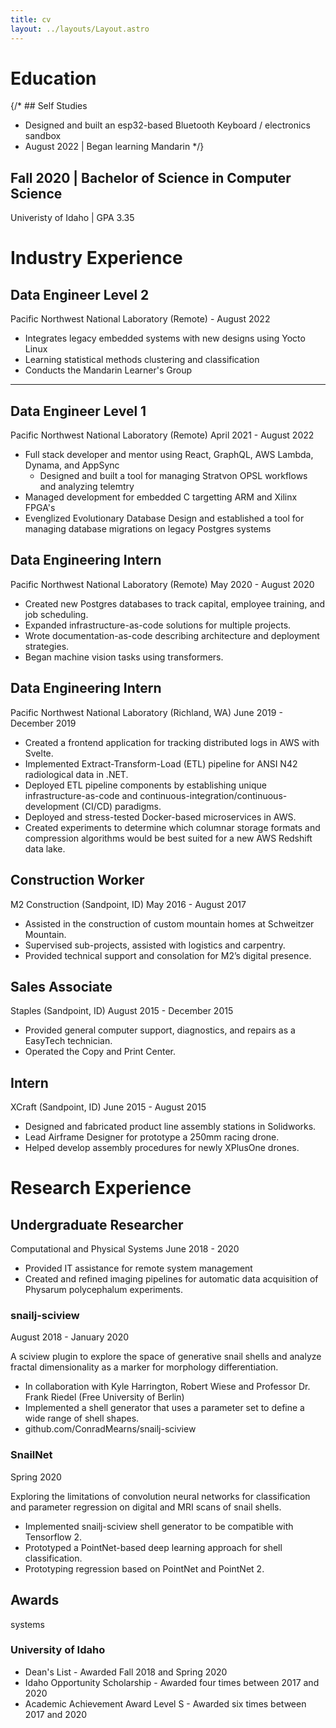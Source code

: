 ```yaml
---
title: cv
layout: ../layouts/Layout.astro
---
```


# Education

{/* ## Self Studies
- Designed and built an esp32-based Bluetooth Keyboard / electronics sandbox
- August 2022 | Began learning Mandarin */}

## Fall 2020 | Bachelor of Science in Computer Science
Univeristy of Idaho | GPA 3.35

# Industry Experience

## Data Engineer Level 2
Pacific Northwest National Laboratory (Remote) - August 2022
- Integrates legacy embedded systems with new designs using Yocto Linux
- Learning statistical methods clustering and classification
- Conducts the Mandarin Learner's Group

---

## Data Engineer Level 1
Pacific Northwest National Laboratory (Remote) April 2021 - August 2022
- Full stack developer and mentor using React, GraphQL, AWS Lambda, Dynama, and AppSync
    - Designed and built a tool for managing Stratvon OPSL workflows and analyzing telemtry
- Managed development for embedded C targetting ARM and Xilinx FPGA's
- Evenglized Evolutionary Database Design and established a tool for managing database migrations on legacy Postgres systems


## Data Engineering Intern 
Pacific Northwest National Laboratory (Remote) May 2020 - August 2020
- Created new Postgres databases to track capital, employee training, and job scheduling.
- Expanded infrastructure-as-code solutions for multiple projects.
- Wrote documentation-as-code describing architecture and deployment strategies.
- Began machine vision tasks using transformers.

## Data Engineering Intern 
Pacific Northwest National Laboratory (Richland, WA) June 2019 - December 2019
- Created a frontend application for tracking distributed logs in AWS with Svelte.
- Implemented Extract-Transform-Load (ETL) pipeline for ANSI N42 radiological data in .NET.
- Deployed ETL pipeline components by establishing unique infrastructure-as-code and continuous-integration/continuous-development (CI/CD) paradigms.
- Deployed and stress-tested Docker-based microservices in AWS.
- Created experiments to determine which columnar storage formats and compression algorithms would be best suited for a new AWS Redshift data lake.

## Construction Worker
M2 Construction (Sandpoint, ID) May 2016 - August 2017
- Assisted in the construction of custom mountain homes at Schweitzer Mountain.
- Supervised sub-projects, assisted with logistics and carpentry.
- Provided technical support and consolation for M2’s digital presence.

## Sales Associate
Staples (Sandpoint, ID) August 2015 - December 2015
- Provided general computer support, diagnostics, and repairs as a EasyTech technician.
- Operated the Copy and Print Center.

## Intern
XCraft (Sandpoint, ID) June 2015 - August 2015
- Designed and fabricated product line assembly stations in Solidworks.
- Lead Airframe Designer for prototype a 250mm racing drone.
- Helped develop assembly procedures for newly XPlusOne drones.

# Research Experience

## Undergraduate Researcher
Computational and Physical Systems June 2018 - 2020
- Provided IT assistance for remote system management
- Created and refined imaging pipelines for automatic data acquisition of Physarum polycephalum experiments.

### snailj-sciview
August 2018 - January 2020

A sciview plugin to explore the space of generative snail shells and analyze fractal dimensionality as a marker for
morphology differentiation.
- In collaboration with Kyle Harrington, Robert Wiese and Professor Dr. Frank Riedel (Free University of Berlin)
- Implemented a shell generator that uses a parameter set to define a wide range of shell shapes.
- github.com/ConradMearns/snailj-sciview

### SnailNet 
Spring 2020

Exploring the limitations of convolution neural networks for classification and parameter regression on digital and MRI
scans of snail shells.
- Implemented snailj-sciview shell generator to be compatible with Tensorflow 2.
- Prototyped a PointNet-based deep learning approach for shell classification.
- Prototyping regression based on PointNet and PointNet 2.


## Awards
systems
### University of Idaho
- Dean's List - Awarded Fall 2018 and Spring 2020
- Idaho Opportunity Scholarship - Awarded four times between 2017 and 2020
- Academic Achievement Award Level S - Awarded six times between 2017 and 2020